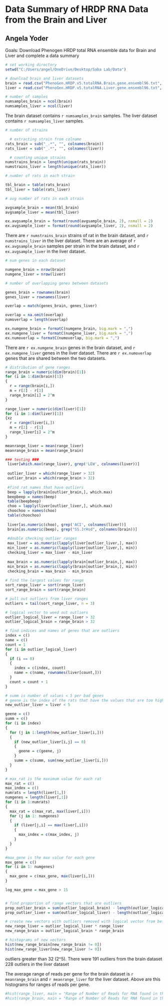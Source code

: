 # Data Summary of HRDP RNA Data from the Brain and Liver
## Angela Yoder

Goals: Download Phenogen HRDP total RNA ensemble data for Brain and Liver and complete a data summary


```r
# set working directory
setwd("C:/Users/angel/OneDrive/Desktop/Saba Lab/Data")

# download brain and liver datasets
brain = read.csv("PhenoGen.HRDP.v5.totalRNA.Brain.gene.ensembl96.txt", header = T, sep = "\t")
liver = read.csv("PhenoGen.HRDP.v5.totalRNA.Liver.gene.ensembl96.txt", header = T, sep = "\t")

# number of samples
numsamples_brain = ncol(brain)
numsamples_liver = ncol(liver)
```

The brain dataset contains `r numsamples_brain` samples. The liver dataset contains `r numsamples_liver` samples.

```r

# number of strains

  # extracting strain from colname
rats_brain = sub("_.*", "", colnames(brain))
rats_liver = sub("_.*", "", colnames(liver))

  # counting unique strains
numstrains_brain = length(unique(rats_brain))
numstrains_liver = length(unique(rats_liver))

# number of rats in each strain

tbl_brain = table(rats_brain)
tbl_liver = table(rats_liver)

# avg number of rats in each strain

avgsample_brain = mean(tbl_brain)
avgsample_liver = mean(tbl_liver)

ex.avgsample_brain = format(round(avgsample_brain, 2), nsmall = 2)
ex.avgsample_liver = format(round(avgsample_liver, 2), nsmall = 2)

```

There are `r numstrains_brain` strains of rat in the brain dataset, and `r numstrains_liver` in the liver dataset.
There are an average of `r ex.avgsample_brain` samples per strain in the brain dataset, and `r ex.avgsample_liver` in the liver dataset.

```r

# num genes in each dataset

numgene_brain = nrow(brain)
numgene_liver = nrow(liver)

# number of overlapping genes between datasets

genes_brain = rownames(brain)
genes_liver = rownames(liver)

overlap = match(genes_brain, genes_liver)

overlap = na.omit(overlap)
numoverlap = length(overlap)

ex.numgene_brain = formatC(numgene_brain, big.mark = ",")
ex.numgene_liver = formatC(numgene_liver, big.mark = ",")
ex.numoverlap = formatC(numoverlap, big.mark = ",")

```

There are `r ex.numgene_brain` genes in the brain dataset, and `r ex.numgene_liver` genes in the liver dataset.
There are `r ex.numoverlap` genes that are shared between the two datasets. 

```r

# distribution of gene ranges
range_brain = numeric(dim(brain)[1])
for (i in 1:dim(brain)[1])
{
  r = range(brain[i,])
  m = r[2] - r[1]
  range_brain[i] = 2^m
}

range_liver = numeric(dim(liver)[1])
for (i in 1:dim(liver)[1])
{xz                                                                                                                                                                                                                                                                                                                                                                                                                                                                                                                                                                                                                                                                                                                    
  r = range(liver[i,])
  m = r[2] - r[1]
  range_liver[i] = 2^m
}

meanrange_liver = mean(range_liver)
meanrange_brain = mean(range_brain)

### testing ###
 liver[which.max(range_liver), grep('LEW', colnames(liver))]
 
 outlier_liver = which(range_liver > 32)
 outlier_brain = which(range_brain > 32)
 
 #find rat names that have outliers
 beep = lapply(brain[outlier_brain,], which.max)
 beepbeep = names(beep)
 table(beepbeep)
 choo = lapply(liver[outlier_liver,], which.max)
 choochoo = names(choo)
 table(choochoo)
 
 liver[as.numeric(choo), grep('ACI', colnames(liver))]
 brain[as.numeric(beep), grep("SS.JrHsd", colnames(brain))]
 
 #double checking outlier ranges
 max_liver = as.numeric(lapply(liver[outlier_liver,], max))
 min_liver = as.numeric(lapply(liver[outlier_liver,], min))
 checking_liver = max_liver - min_liver
 
 max_brain = as.numeric(lapply(brain[outlier_brain,], max))
 min_brain = as.numeric(lapply(brain[outlier_brain,], min))
 checking_brain = max_brain - min_brain
 
# find the largest values for range
sort_range_liver = sort(range_liver)
sort_range_brain = sort(range_brain)

# pull out outliers from liver ranges
outliers = tail(sort_range_liver, n = 3)

# logical vector to weed out outliers
outlier_logical_liver = range_liver > 32
outlier_logical_brain = range_brain > 32

# find indices and names of genes that are outliers
index = c()
name = c()
count = 1
for (i in outlier_logical_liver)
{
  if (i == 0)
  {
    index = c(index, count)
    name = c(name, rownames(liver[count,]))
  }
  count = count + 1
}

# summ is number of values < 5 per bad genes
# geene is the index of the rats that have the values that are too high
new_outlier_liver = liver < 5

geene = c()
summ = c()
for (i in index)
{
  for (j in 1:length(new_outlier_liver[i,]))
  {
    if (new_outlier_liver[i,j] == 0)
    {
      geene = c(geene, j)
    }
    summ = c(summ, sum(new_outlier_liver[i,]))
  }
}

# max_rat is the maximum value for each rat
max_rat = c()
max_index = c()
numrats = length(liver[1,])
numgenes = length(liver[,1])
for (i in 1:numrats)
{
  max_rat = c(max_rat, max(liver[,i]))
  for (j in 1: numgenes)
  {
    if (liver[j,i] == max(liver[,i]))
    {
      max_index = c(max_index, j)
    }
  }
}

#max_gene is the max value for each gene
max_gene = c()
for (i in 1: numgenes)
{
  max_gene = c(max_gene, max(liver[i,]))
}

log_max_gene = max_gene > 15


# find proportion of range vectors that are outliers
prop_outlier_brain = sum(outlier_logical_brain) - length(outlier_logical_brain)
prop_outlier_liver = sum(outlier_logical_liver) - length(outlier_logical_liver)

# create new vectors with outliers removed with logical vector from before
new_range_liver = outlier_logical_liver * range_liver
new_range_brain = outlier_logical_brain * range_brain

# histograms of new vectors
hist(new_range_brain[new_range_brain != 0])
hist(new_range_liver[new_range_liver != 0])
```
outliers greater than 32 (2^5). There were 191 outliers from the brain dataset 228 outliers in the liver dataset


The average range of reads per gene for the brain dataset is `r meanrange_brain` and `r meanrange_liver` for the liver dataset. Above are this histograms for ranges of reads per gene.

```r

#hist(range_liver, main = "Range of Number of Reads for RNA found in the Liver", xlab = "Number of Reads")
#hist(range_brain, main = "Range of Number of Reads for RNA found in the Brain", xlab = "Number of Reads")

```